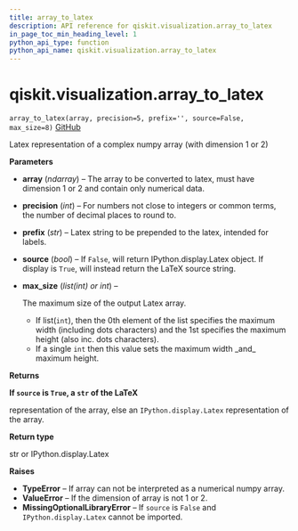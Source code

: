 ```yaml
---
title: array_to_latex
description: API reference for qiskit.visualization.array_to_latex
in_page_toc_min_heading_level: 1
python_api_type: function
python_api_name: qiskit.visualization.array_to_latex
---
```


# qiskit.visualization.array\_to\_latex

<span id="qiskit.visualization.array_to_latex" />

`array_to_latex(array, precision=5, prefix='', source=False, max_size=8)` [GitHub](https://github.com/qiskit/qiskit/tree/stable/0.22/qiskit/visualization/array.py "view source code")

Latex representation of a complex numpy array (with dimension 1 or 2)

**Parameters**

*   **array** (*ndarray*) – The array to be converted to latex, must have dimension 1 or 2 and contain only numerical data.

*   **precision** (*int*) – For numbers not close to integers or common terms, the number of decimal places to round to.

*   **prefix** (*str*) – Latex string to be prepended to the latex, intended for labels.

*   **source** (*bool*) – If `False`, will return IPython.display.Latex object. If display is `True`, will instead return the LaTeX source string.

*   **max\_size** (*list(int) or int*) –

    The maximum size of the output Latex array.

    *   If list(`int`), then the 0th element of the list specifies the maximum width (including dots characters) and the 1st specifies the maximum height (also inc. dots characters).
    *   If a single `int` then this value sets the maximum width \_and\_ maximum height.

**Returns**

**If `source` is `True`, a `str` of the LaTeX**

representation of the array, else an `IPython.display.Latex` representation of the array.

**Return type**

str or IPython.display.Latex

**Raises**

*   **TypeError** – If array can not be interpreted as a numerical numpy array.
*   **ValueError** – If the dimension of array is not 1 or 2.
*   **MissingOptionalLibraryError** – If `source` is `False` and `IPython.display.Latex` cannot be imported.

